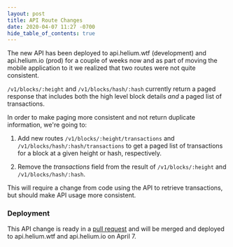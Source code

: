 ```yaml
---
layout: post
title: API Route Changes
date: 2020-04-07 11:27 -0700
hide_table_of_contents: true
---
```


The new API has been deployed to api.helium.wtf (development) and api.helium.io (prod) for a couple
of weeks now and as part of moving the mobile application to it we realized that two routes were not
quite consistent.

<!--truncate-->

`/v1/blocks/:height` and `/v1/blocks/hash/:hash` currently return a paged response that includes
both the high level block details _and_ a paged list of transactions.

In order to make paging more consistent and not return duplicate information, we're going to:

1. Add new routes `/v1/blocks/:height/transactions` and `/v1/blocks/hash/:hash/transactions` to get
   a paged list of transactions for a block at a given height or hash, respectively.

2. Remove the _transactions_ field from the result of `/v1/blocks/:height` and
   `/v1/blocks/hash/:hash`.

This will require a change from code using the API to retrieve transactions, but should make API
usage more consistent.

### Deployment

This API change is ready in a [pull request](https://github.com/helium/blockchain-http/pull/42) and
will be merged and deployed to api.helium.wtf and api.helium.io on April 7.
